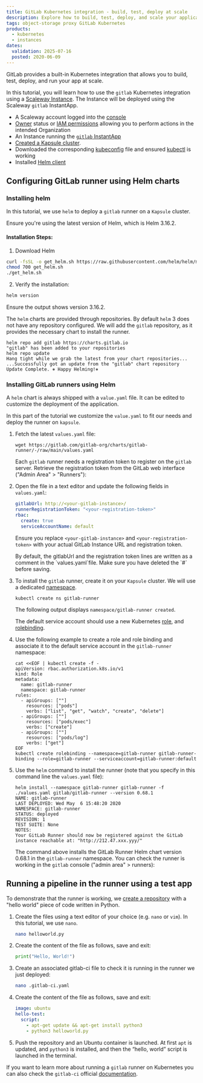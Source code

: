 ```yaml
---
title: GitLab Kubernetes integration - build, test, deploy at scale
description: Explore how to build, test, deploy, and scale your applications with the GitLab Kubernetes integration.
tags: object-storage proxy GitLab Kubernetes
products:
  - kubernetes
  - instances
dates:
  validation: 2025-07-16
  posted: 2020-06-09
---
```




GitLab provides a built-in Kubernetes integration that allows you to build, test, deploy, and run your app at scale.

In this tutorial, you will learn how to use the `gitlab` Kubernetes integration using a [Scaleway Instance](https://www.scaleway.com/en/virtual-instances/). The Instance will be deployed using the Scaleway `gitlab` InstantApp.

<Requirements />

- A Scaleway account logged into the [console](https://console.scaleway.com)
- [Owner](/iam/concepts/#owner) status or [IAM permissions](/iam/concepts/#permission) allowing you to perform actions in the intended Organization
- An Instance running the [`gitlab` InstantApp](/tutorials/gitlab-instant-app/)
- [Created a Kapsule cluster](/kubernetes/how-to/create-cluster/).
- Downloaded the corresponding [kubeconfig](/kubernetes/how-to/edit-cluster/) file and ensured [kubectl](/kubernetes/how-to/connect-cluster-kubectl/) is working
- Installed [Helm client](https://helm.sh/docs/intro/install/)

## Configuring GitLab runner using Helm charts

### Installing helm

In this tutorial, we use `helm` to deploy a `gitlab` runner on a `Kapsule` cluster.

Ensure you're using the latest version of Helm, which is Helm 3.16.2.

#### Installation Steps:

1. Download Helm
  ```bash
  curl -fsSL -o get_helm.sh https://raw.githubusercontent.com/helm/helm/main/scripts/get-helm-3
  chmod 700 get_helm.sh
  ./get_helm.sh
  ```

2. Verify the installation:
  ```bash
  helm version
  ```
  Ensure the output shows version 3.16.2.

The `helm` charts are provided through repositories. By default `helm` 3 does not have any repository configured.
We will add the `gitlab` repository, as it provides the necessary chart to install the runner.

```
helm repo add gitlab https://charts.gitlab.io
"gitlab" has been added to your repositories
helm repo update
Hang tight while we grab the latest from your chart repositories...
...Successfully got an update from the "gitlab" chart repository
Update Complete. ⎈ Happy Helming!⎈
```

### Installing GitLab runners using Helm

A `helm` chart is always shipped with a `value.yaml` file. It can be edited to customize the deployment of the application.

In this part of the tutorial we customize the `value.yaml` to fit our needs and deploy the runner on `kapsule`.

1. Fetch the latest `values.yaml` file:
    ```
    wget https://gitlab.com/gitlab-org/charts/gitlab-runner/-/raw/main/values.yaml
    ```

    Each `gitlab` runner needs a registration token to register on the `gitlab` server.
    Retrieve the registration token from the GitLab web interface ("Admin Area" > "Runners"):

    <Lightbox image={image} alt="" />

    <Lightbox image={image2} alt="" />

2. Open the file in a text editor and update the following fields in `values.yaml`:
    ```yaml
    gitlabUrl: http://<your-gitlab-instance>/
    runnerRegistrationToken: "<your-registration-token>"
    rbac:
      create: true
      serviceAccountName: default
    ```
    Ensure you replace `<your-gitlab-instance>` and `<your-registration-token>` with your actual GitLab Instance URL and registration token.

    <Message type="tip">
      By default, the gitlabUrl and the registration token lines are written as a comment in the `values.yaml`file. Make sure you have deleted the `#` before saving.
    </Message>

3. To install the `gitlab` runner, create it on your `Kapsule` cluster. We will use a dedicated [namespace](https://kubernetes.io/docs/concepts/overview/working-with-objects/namespaces/).
    ```
    kubectl create ns gitlab-runner
    ```
    The following output displays `namespace/gitlab-runner created`.

    The default service account should use a new Kubernetes [role](https://kubernetes.io/docs/reference/access-authn-authz/rbac/#role-example), and [rolebinding](https://kubernetes.io/docs/reference/access-authn-authz/rbac/#rolebinding-example).
4. Use the following example to create a role and role binding and associate it to the default service account in the `gitlab-runner` namespace:
    ```
    cat <<EOF | kubectl create -f -
    apiVersion: rbac.authorization.k8s.io/v1
    kind: Role
    metadata:
      name: gitlab-runner
      namespace: gitlab-runner
    rules:
      - apiGroups: [""]
        resources: ["pods"]
        verbs: ["list", "get", "watch", "create", "delete"]
      - apiGroups: [""]
        resources: ["pods/exec"]
        verbs: ["create"]
      - apiGroups: [""]
        resources: ["pods/log"]
        verbs: ["get"]
    EOF
    kubectl create rolebinding --namespace=gitlab-runner gitlab-runner-binding --role=gitlab-runner --serviceaccount=gitlab-runner:default
    ```
5. Use the `helm` command to install the runner (note that you specify in this command line the `values.yaml` file):
    ```
    helm install --namespace gitlab-runner gitlab-runner -f ./values.yaml gitlab/gitlab-runner --version 0.68.1
    NAME: gitlab-runner
    LAST DEPLOYED: Wed May  6 15:48:20 2020
    NAMESPACE: gitlab-runner
    STATUS: deployed
    REVISION: 1
    TEST SUITE: None
    NOTES:
    Your GitLab Runner should now be registered against the GitLab instance reachable at: "http://212.47.xxx.yyy/"
    ```
    The command above installs the GitLab Runner Helm chart version 0.68.1 in the `gitlab-runner` namespace.
    You can check the runner is working in the `gitlab` console ("admin area" > runners):
    <Lightbox image={image3} alt="" />

## Running a pipeline in the runner using a test app

To demonstrate that the runner is working, we [create a repository](https://docs.gitlab.com/ee/user/project/repository/#create-a-repository) with a "hello world" piece of code written in Python.

1. Create the files using a text editor of your choice (e.g. `nano` or `vim`). In this tutorial, we use `nano`.
    ```bash
    nano helloworld.py
    ```
2. Create the content of the file as follows, save and exit:
    ```python
    print("Hello, World!")
    ```
3. Create an associated gitlab-ci file to check it is running in the runner we just deployed:
    ```bash
    nano .gitlab-ci.yaml
    ```
4. Create the content of the file as follows, save and exit:
    ```yaml
    image: ubuntu
    hello-test:
      script:
        - apt-get update && apt-get install python3
        - python3 helloworld.py
    ```
5. Push the repository and an Ubuntu container is launched. At first `apt` is updated, and `python3` is installed, and then the “hello, world” script is launched in the terminal.
    <Lightbox image={image4} alt="" />
    <Lightbox image={image5} alt="" />

If you want to learn more about running a `gitlab` runner on Kubernetes you can also check the `gitlab-ci` official [documentation](https://docs.gitlab.com/runner/install/kubernetes.html).